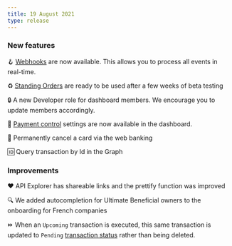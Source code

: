 ```yaml
---
title: 19 August 2021
type: release
---
```


### New features

🪝 [Webhooks](/developers/using-api/webhooks) are now available. This allows you to process all events in real-time.

♻️ [Standing Orders](/topics/payments/credit-transfers/sepa) are ready to be used after a few weeks of beta testing

🔒 A new Developer role for dashboard members. We encourage you to update members accordingly.

🚨 [Payment control](/developers/using-api/payment-control) settings are now available in the dashboard.

🚫 Permanently cancel a card via the web banking

🆔 Query transaction by Id in the Graph

### Improvements

❤️ API Explorer has shareable links and the prettify function was improved

🔍 We added autocompletion for Ultimate Beneficial owners to the onboarding for French companies

⏩ When an `Upcoming` transaction is executed, this same transaction is updated to `Pending` [transaction status](/topics/payments) rather than being deleted.
